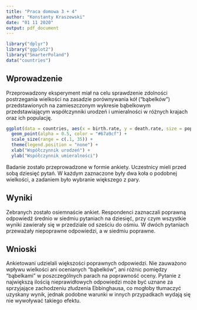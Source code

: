 ```yaml
---
title: "Praca domowa 3 + 4"
author: "Konstanty Kraszewski"
date: "01 11 2020"
output: pdf_document
---
```


```r
library("dplyr")
library("ggplot2")
library("SmarterPoland")
data("countries")
```

## Wprowadzenie

Przeprowadzony eksperyment miał na celu sprawdzenie zdolności postrzegania wielkości na zasadzie porównywania kół ("bąbelków") przedstawionych na zamieszczonym wykresie bąbelkowym przedstawiającym współczynniki urodzeń i umieralności w różnych krajach oraz ich populację.

```r
ggplot(data = countries, aes(x = birth.rate, y = death.rate, size = population)) +
  geom_point(alpha = 0.5, color = "#67a9cf") +
  scale_size(range = c(.1, 35)) +
  theme(legend.position = "none") +
  xlab("Współczynnik urodzeń") +
  ylab("Współczynnik umieralności")
```

Badanie zostało przeprowadzone w formie ankiety. Uczestnicy mieli przed sobą dziesięć pytań. W każdym zaznaczone były dwa koła o podobnej wielkości, a zadaniem było wybranie większego z pary.


## Wyniki

Zebranych zostało osiemnaście ankiet. Respondenci zaznaczali poprawną odpowiedź średnio w siedmiu pytaniach na dziesięć, przy czym wszystkie wyniki zawierały się w przedziale od sześciu do ośmiu. W dwóch pytaniach przeważały niepoprawne odpowiedzi, a w siedmiu poprawne.


## Wnioski

Ankietowani udzielali większości poprawnych odpowiedzi. Nie zauważono wpływu wielkości ani ocenianych "bąbelków", ani różnic pomiędzy "bąbelkami" w poszczególnych parach na poprawność oceny. Pytanie z największą ilością nieprawidłowych odpowiedzi może być uznane za sprzyjające zachodzeniu złudzenia Ebbinghausa, co mogłoby tłumaczyć uzyskany wynik, jednak podobne warunki w innych przypadkach wydają się nie wywoływać takiego efektu.




